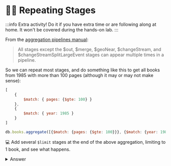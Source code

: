 
# 🦸‍♂️ Repeating Stages

:::info
Extra activity! Do it if you have extra time or are following along at home. It won't be covered during the hands-on lab.
:::

From the [aggregation pipelines manual](https://www.mongodb.com/docs/manual/reference/operator/aggregation-pipeline/#stages):

> All stages except the $out, $merge, $geoNear, $changeStream, and $changeStreamSplitLargeEvent stages can appear multiple times in a pipeline.

So we can repeat most stages, and do something like this to get all books from 1985 with more than 100 pages (although it may or may not make sense):
<Tabs groupId="aggregations">
  <TabItem value="atlas" label="Atlas UI">

```js
[
    {
        $match: { pages: {$gte: 100} }
    },
    {
        $match: { year: 1985 }
    }
]
```
  </TabItem>
  <TabItem value="mongodb-shell" label="MongoDB Shell">

```js
db.books.aggregate([{$match: {pages: {$gte: 100}}}, {$match: {year: 1985}}])
```
  </TabItem>
</Tabs>



💻 Add several `$limit` stages at the end of the above aggregation, limiting to 1 book, and see what happens.

<details>
<summary>Answer</summary>
<div>
<Tabs groupId="aggregations">
  <TabItem value="atlas" label="Atlas UI">
```js
[
    {$match: {pages: {$gte: 100}}}, 
    {$match: {year: 2011}},
    {$limit: 1},
    {$limit: 1},
]
```
  </TabItem>
  <TabItem value="mongodb-shell" label="MongoDB Shell">

```js
db.books.aggregate([
    {$match: {pages: {$gte: 100}}}, 
    {$match: {year: 2011}},
    {$limit: 1},
    {$limit: 1},
])
```
  </TabItem>
</Tabs>


</div>
</details>
